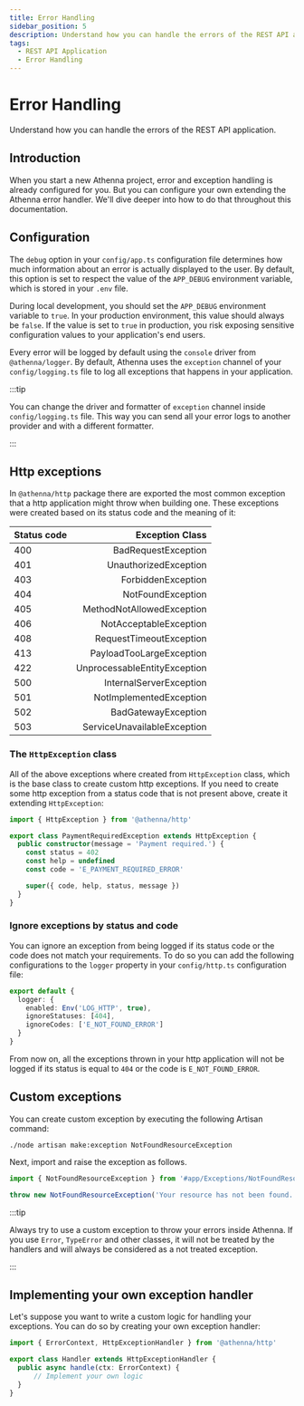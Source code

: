 ```yaml
---
title: Error Handling
sidebar_position: 5
description: Understand how you can handle the errors of the REST API application.
tags:
  - REST API Application
  - Error Handling
---
```


# Error Handling

Understand how you can handle the errors of the REST API application.

## Introduction

When you start a new Athenna project, error and exception
handling is already configured for you. But you can configure
your own extending the Athenna error handler. We'll dive
deeper into how to do that throughout this documentation.

## Configuration

The `debug` option in your `config/app.ts` configuration
file determines how much information about an error is
actually displayed to the user. By default, this option is
set to respect the value of the `APP_DEBUG` environment
variable, which is stored in your `.env` file.

During local development, you should set the `APP_DEBUG`
environment variable to `true`. In your production
environment, this value should always be `false`. If the
value is set to `true` in production, you risk exposing
sensitive configuration values to your application's end
users.

Every error will be logged by default using the `console`
driver from `@athenna/logger`. By default, Athenna uses the
`exception` channel of your `config/logging.ts` file to log
all exceptions that happens in your application.

:::tip

You can change the driver and formatter of `exception`
channel inside `config/logging.ts` file. This way you can
send all your error logs to another provider and with
a different formatter.

:::

## Http exceptions

In `@athenna/http` package there are exported the most
common exception that a http application might throw when
building one. These exceptions were created based on its
status code and the meaning of it:

| Status code |              Exception Class |
|:------------|-----------------------------:|
| 400         |          BadRequestException |
| 401         |        UnauthorizedException |
| 403         |           ForbiddenException |
| 404         |            NotFoundException |
| 405         |    MethodNotAllowedException |
| 406         |       NotAcceptableException |
| 408         |      RequestTimeoutException |
| 413         |     PayloadTooLargeException |
| 422         | UnprocessableEntityException |
| 500         |      InternalServerException |
| 501         |      NotImplementedException |
| 502         |          BadGatewayException |
| 503         |  ServiceUnavailableException |

### The `HttpException` class

All of the above exceptions where created from
`HttpException` class, which is the base class to create
custom http exceptions. If you need to create some http
exception from a status code that is not present above,
create it extending `HttpException`:

```typescript
import { HttpException } from '@athenna/http'

export class PaymentRequiredException extends HttpException {
  public constructor(message = 'Payment required.') {
    const status = 402
    const help = undefined
    const code = 'E_PAYMENT_REQUIRED_ERROR'

    super({ code, help, status, message })
  }
}
```

### Ignore exceptions by status and code

You can ignore an exception from being logged if its status
code or the code does not match your requirements. To do so
you can add the following configurations to the `logger`
property in your `config/http.ts` configuration file:

```typescript
export default {
  logger: {
    enabled: Env('LOG_HTTP', true),
    ignoreStatuses: [404],
    ignoreCodes: ['E_NOT_FOUND_ERROR']
  }
}
```

From now on, all the exceptions thrown in your http
application will not be logged if its status is equal
to `404` or the code is `E_NOT_FOUND_ERROR`.

## Custom exceptions

You can create custom exception by executing the following
Artisan command:

```shell
./node artisan make:exception NotFoundResourceException
```

Next, import and raise the exception as follows.

```typescript
import { NotFoundResourceException } from '#app/Exceptions/NotFoundResourceException'

throw new NotFoundResourceException('Your resource has not been found.')
```

:::tip

Always try to use a custom exception to throw your errors
inside Athenna. If you use `Error`, `TypeError` and other
classes, it will not be treated by the handlers and will
always be considered as a not treated exception.

:::

## Implementing your own exception handler

Let's suppose you want to write a custom logic for handling
your exceptions. You can do so by creating your own
exception handler:

```typescript title="app/Http/Exceptions/Handler.ts"
import { ErrorContext, HttpExceptionHandler } from '@athenna/http'

export class Handler extends HttpExceptionHandler {
  public async handle(ctx: ErrorContext) {
      // Implement your own logic
  }
}
```
